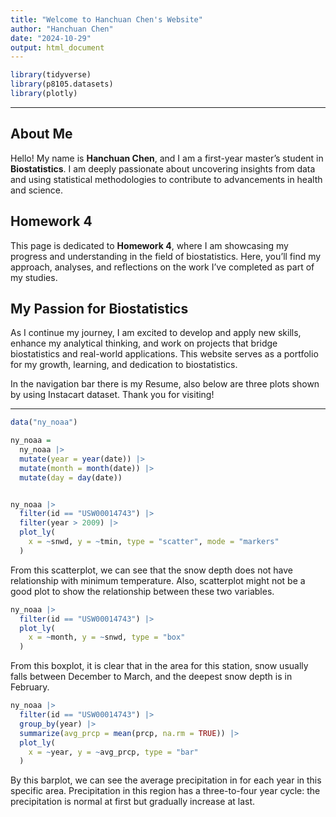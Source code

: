 ```yaml
---
title: "Welcome to Hanchuan Chen's Website"
author: "Hanchuan Chen"
date: "2024-10-29"
output: html_document
---
```

```r
library(tidyverse)
library(p8105.datasets)
library(plotly)
```


---

## About Me

Hello! My name is **Hanchuan Chen**, and I am a first-year master's student in **Biostatistics**. I am deeply passionate about uncovering insights from data and using statistical methodologies to contribute to advancements in health and science.

## Homework 4

This page is dedicated to **Homework 4**, where I am showcasing my progress and understanding in the field of biostatistics. Here, you'll find my approach, analyses, and reflections on the work I’ve completed as part of my studies. 

## My Passion for Biostatistics

As I continue my journey, I am excited to develop and apply new skills, enhance my analytical thinking, and work on projects that bridge biostatistics and real-world applications. This website serves as a portfolio for my growth, learning, and dedication to biostatistics.

In the navigation bar there is my Resume, also below are three plots shown by using Instacart dataset. Thank you for visiting!

---

```r
data("ny_noaa")

ny_noaa = 
  ny_noaa |> 
  mutate(year = year(date)) |> 
  mutate(month = month(date)) |> 
  mutate(day = day(date))


ny_noaa |> 
  filter(id == "USW00014743") |> 
  filter(year > 2009) |> 
  plot_ly(
    x = ~snwd, y = ~tmin, type = "scatter", mode = "markers"
  )
```
From this scatterplot, we can see that the snow depth does not have relationship with minimum temperature. Also, scatterplot might not be a good plot to show the relationship between these two variables.

```r
ny_noaa |> 
  filter(id == "USW00014743") |> 
  plot_ly(
    x = ~month, y = ~snwd, type = "box"
  )
```

From this boxplot, it is clear that in the area for this station, snow usually falls between December to March, and the deepest snow depth is in February.  

```r
ny_noaa |> 
  filter(id == "USW00014743") |> 
  group_by(year) |> 
  summarize(avg_prcp = mean(prcp, na.rm = TRUE)) |> 
  plot_ly(
    x = ~year, y = ~avg_prcp, type = "bar"
  )
```

By this barplot, we can see the average precipitation in for each year in this specific area. Precipitation in this region has a three-to-four year cycle: the precipitation is normal at first but gradually increase at last. 














